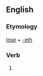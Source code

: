 ==English==

===Etymology===
[[lose]] + [[-eth]]

===Verb===
{{infl|en|verb form}}

# {{archaic third-person singular of|lose}}